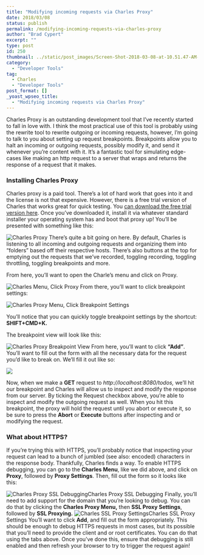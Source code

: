 ```yaml
---
title: "Modifying incoming requests via Charles Proxy"
date: 2018/03/08
status: publish
permalink: /modifying-incoming-requests-via-charles-proxy
author: "Brad Cypert"
excerpt: ""
type: post
id: 250
thumbnail: ../static/post_images/Screen-Shot-2018-03-08-at-10.51.47-AM-e1520524383391.png
category:
  - "Developer Tools"
tag:
  - Charles
  - "Developer Tools"
post_format: []
_yoast_wpseo_title:
  - "Modifying incoming requests via Charles Proxy"
---
```


Charles Proxy is an outstanding development tool that I’ve recently started to fall in love with. I think the most practical use of this tool is probably using the rewrite tool to rewrite outgoing or incoming requests, however, I’m going to talk to you about setting up request breakpoints. Breakpoints allow you to halt an incoming or outgoing requests, possibly modify it, and send it whenever you’re content with it. It’s a fantastic tool for simulating edge-cases like making an http request to a server that wraps and returns the response of a request that it makes.

### Installing Charles Proxy

Charles proxy is a paid tool. There’s a lot of hard work that goes into it and the license is not that expensive. However, there is a free trial version of Charles that works great for quick testing. You [can download the free trial version here](https://www.charlesproxy.com/). Once you’ve downloaded it, install it via whatever standard installer your operating system has and boot that proxy up! You’ll be presented with something like this:

![Charles
  Proxy](./post_images/Screen-Shot-2018-03-08-at-10.19.09-AM-e1520522726804-300x220.png)
There’s quite a bit going on here. By default, Charles is listening to all incoming
and outgoing requests and organizing them into “folders” based off their respective
hosts. There’s also buttons at the top for emptying out the requests that we’ve recorded,
toggling recording, toggling throttling, toggling breakpoints and more.

From here, you’ll want to open the Charle’s menu and click on Proxy.

![Charles Menu, Click
  Proxy](./post_images/Screen-Shot-2018-03-08-at-10.22.23-AM.png)
From there, you’ll want to click breakpoint settings:

![Charles Proxy Menu, Click Breakpoint Settings](./post_images/Screen-Shot-2018-03-08-at-10.22.41-AM.png)

You’ll notice that you can quickly toggle breakpoint settings by the shortcut: **SHIFT+CMD+K.**

The breakpoint view will look like this:

![Charles Proxy Breakpoint View](./post_images/Screen-Shot-2018-03-08-at-10.29.55-AM.png)
From here, you’ll want to click **“Add”**. You’ll want to fill out the form with all the necessary data for the request you’d like to break on. We’ll fill it out like so:

![](./post_images/Screen-Shot-2018-03-08-at-10.33.03-AM.png)

Now, when we make a **GET** request to _http://localhost:8080/todos,_ we’ll hit our breakpoint and Charles will allow us to inspect and modify the response from our server. By ticking the Request checkbox above, you’re able to inspect and modify the outgoing request as well. When you hit this breakpoint, the proxy will hold the request until you abort or execute it, so be sure to press the **Abort** or **Execute** buttons after inspecting and or modifying the request.

### What about HTTPS?

If you’re trying this with HTTPS, you’ll probably notice that inspecting your request can lead to a bunch of jumbled (see also: encoded) characters in the response body. Thankfully, Charles finds a way. To enable HTTPS debugging, you can go to the **Charles Menu**, like we did above, and click on **Proxy**, followed by **Proxy Settings**. Then, fill out the form so it looks like this:

![Charles Proxy SSL Debugging](./post_images/Screen-Shot-2018-03-08-at-10.39.59-AM.png)Charles Proxy SSL Debugging
Finally, you’ll need to add support for the domain that you’re looking to debug. You can do that by clicking the **Charles Proxy Menu,** then **SSL Proxy Settings**, followed by **SSL Proxying.**
![Charles SSL Proxy Settings](./post_images/Screen-Shot-2018-03-08-at-10.45.15-AM.png)Charles SSL Proxy Settings
You’ll want to click **Add**, and fill out the form appropriately. This should be enough to debug HTTPS requests in most cases, but its possible that you’ll need to provide the client and or root certificates. You can do that using the tabs above. Once you’ve done this, ensure that debugging is still enabled and then refresh your browser to try to trigger the request again!
